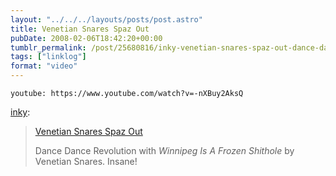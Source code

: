 ```yaml
---
layout: "../../../layouts/posts/post.astro"
title: Venetian Snares Spaz Out
pubDate: 2008-02-06T18:42:20+00:00
tumblr_permalink: /post/25680816/inky-venetian-snares-spaz-out-dance-dance
tags: ["linklog"]
format: "video"
---
```


`youtube: https://www.youtube.com/watch?v=-nXBuy2AksQ`

[inky][1]:

> [Venetian Snares Spaz Out][2]
>
> Dance Dance Revolution with _Winnipeg Is A Frozen Shithole_ by Venetian Snares. Insane!

[1]: http://daily.boxofjunk.ws/post/25670778
[2]: http://www.youtube.com/watch?v=-nXBuy2AksQ
